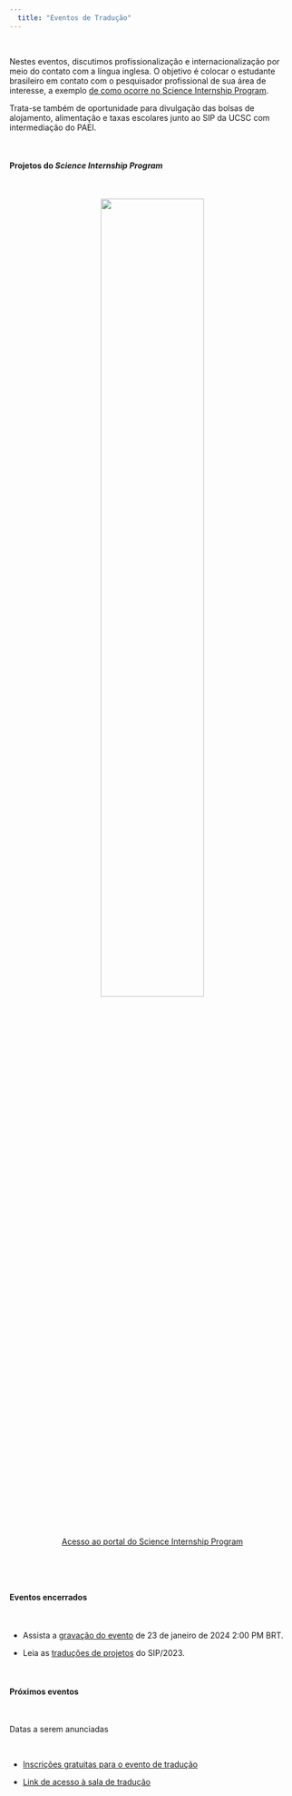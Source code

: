 ```yaml
---
  title: "Eventos de Tradução"
---
```


\

Nestes eventos, discutimos profissionalização e internacionalização por meio do contato com a língua inglesa. O objetivo é colocar o estudante brasileiro em contato com o pesquisador profissional de sua área de interesse,  a exemplo [de como ocorre no Science Internship Program](https://sip.ucsc.edu/about/).

Trata-se também de oportunidade para divulgação das bolsas de alojamento, alimentação e taxas escolares junto ao SIP da UCSC com intermediação do PAEI.

\

#### Projetos do *Science Internship Program*

\

<center>

![](images/sip.png){width=60% style="display: block; margin: 0 auto"}

[Acesso ao portal do Science Internship Program](https://sip.ucsc.edu/applying-to-sip/)

\
</center>

\

#### Eventos encerrados

\

* Assista a [gravação do evento](https://www.youtube.com/watch?v=h9QRf83-3lc) de 23 de janeiro de 2024 2:00 PM BRT.

* Leia as [traduções de projetos](https://paei.netlify.app/projetos-pesquisa-2023) do SIP/2023.

\

#### Próximos eventos

\

Datas a serem anunciadas

\

* [Inscrições gratuitas para o evento de tradução](https://forms.gle/b4Gd3EMVZpD8xAYd8)

* [Link de acesso à sala de tradução](https://ucsc.zoom.us/j/98256282769?pwd=VVJZNitZSUhRdHFiajQ0Nm0xeU1ZZz09)